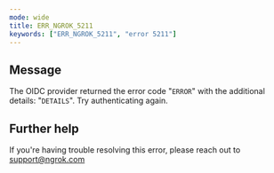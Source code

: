 ```yaml
---
mode: wide
title: ERR_NGROK_5211
keywords: ["ERR_NGROK_5211", "error 5211"]
---
```


## Message

The OIDC provider returned the error code "`ERROR`" with the additional details: "`DETAILS`". Try authenticating again.

## Further help

If you're having trouble resolving this error, please reach out to [support@ngrok.com](mailto:support@ngrok.com?subject=Help%20with%20ERR_NGROK_5211)

